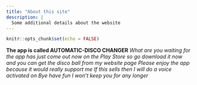 ```yaml
---
title: "About this site"
description: |
  Some additional details about the website
---
```


```r
knitr::opts_chunk$set(echo = FALSE)
```


**The app is called AUTOMATIC-DISCO CHANGER** *What are you waiting for the app has just come out now on the Play Store so go download it now and you can get the disco ball from my website page* *Please enjoy the app because it would really support me* *If this sells then I will do a voice activated on* *Bye have fun I won't keep you for any longer*